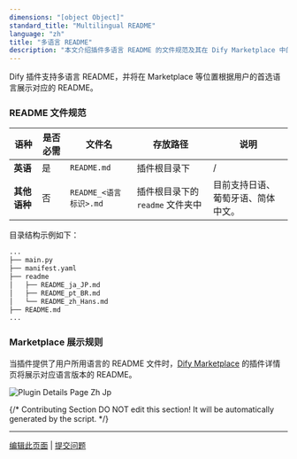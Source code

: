 ```yaml
---
dimensions: "[object Object]"
standard_title: "Multilingual README"
language: "zh"
title: "多语言 README"
description: "本文介绍插件多语言 README 的文件规范及其在 Dify Marketplace 中的展示规则。"
---
```


Dify 插件支持多语言 README，并将在 Marketplace 等位置根据用户的首选语言展示对应的 README。

### README 文件规范

| 语种       | 是否必需 | 文件名                | 存放路径                  | 说明                |
| -------- | ---- | ------------------ | --------------------- | ----------------- |
| **英语**   | 是    | `README.md`        | 插件根目录下                | /                 |
| **其他语种** | 否    | `README_<语言标识>.md` | 插件根目录下的 `readme` 文件夹中 | 目前支持日语、葡萄牙语、简体中文。 |

目录结构示例如下：

```bash
...
├── main.py
├── manifest.yaml
├── readme
│   ├── README_ja_JP.md
│   ├── README_pt_BR.md
│   └── README_zh_Hans.md
├── README.md
...
```

### Marketplace 展示规则

当插件提供了用户所用语言的 README 文件时，[Dify Marketplace](https://marketplace.dify.ai) 的插件详情页将展示对应语言版本的 README。

![Plugin Details Page Zh Jp](/images/plugin_details_page_zh.jpg)

{/*
Contributing Section
DO NOT edit this section!
It will be automatically generated by the script.
*/}

---

[编辑此页面](https://github.com/langgenius/dify-docs/edit/main/plugin-dev-zh/0411-multilingual-readme.mdx) | [提交问题](https://github.com/langgenius/dify-docs/issues/new?template=docs.yml)
